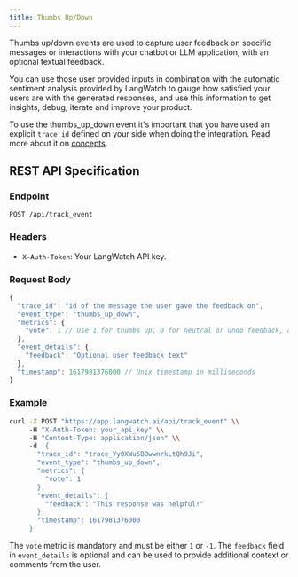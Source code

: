 ```yaml
---
title: Thumbs Up/Down
---
```


Thumbs up/down events are used to capture user feedback on specific messages or interactions with your chatbot or LLM application, with an optional textual feedback.

You can use those user provided inputs in combination with the automatic sentiment analysis provided by LangWatch to gauge how satisfied your users are with the generated responses, and use this information to get insights, debug, iterate and improve your product.

To use the thumbs_up_down event it's important that you have used an explicit `trace_id` defined on your side when doing the integration. Read more about it on [concepts](../concepts).

## REST API Specification

### Endpoint

`POST /api/track_event`

### Headers

- `X-Auth-Token`: Your LangWatch API key.

### Request Body

```javascript
{
  "trace_id": "id of the message the user gave the feedback on",
  "event_type": "thumbs_up_down",
  "metrics": {
    "vote": 1 // Use 1 for thumbs up, 0 for neutral or undo feedback, and -1 for thumbs down
  },
  "event_details": {
    "feedback": "Optional user feedback text"
  },
  "timestamp": 1617981376000 // Unix timestamp in milliseconds
}
```

### Example

```bash
curl -X POST "https://app.langwatch.ai/api/track_event" \\
     -H "X-Auth-Token: your_api_key" \\
     -H "Content-Type: application/json" \\
     -d '{
       "trace_id": "trace_Yy0XWu6BOwwnrkLtQh9Ji",
       "event_type": "thumbs_up_down",
       "metrics": {
         "vote": 1
       },
       "event_details": {
         "feedback": "This response was helpful!"
       },
       "timestamp": 1617981376000
     }'
```

The `vote` metric is mandatory and must be either `1` or `-1`. The `feedback` field in `event_details` is optional and can be used to provide additional context or comments from the user.
